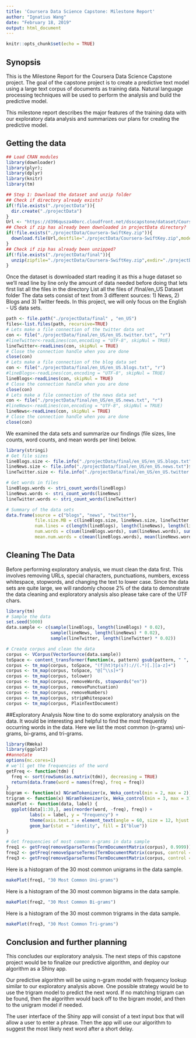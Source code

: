 ```yaml
---
title: 'Coursera Data Science Capstone: Milestone Report'
author: "Ignatius Wang"
date: "February 18, 2019"
output: html_document
---
```


```r
knitr::opts_chunk$set(echo = TRUE)
```
## Synopsis

This is the Milestone Report for the Coursera Data Science Capstone project. The goal of the capstone project is to create a predictive text model using a large text corpus of documents as training data. Natural language processing techniques will be used to perform the analysis and build the predictive model.

This milestone report describes the major features of the training data with our exploratory data analysis and summarizes our plans for creating the predictive model.

## Getting the data

```r

## Load CRAN modules 
library(downloader)
library(plyr);
library(dplyr)
library(knitr)
library(tm)

## Step 1: Download the dataset and unzip folder
## Check if directory already exists?
if(!file.exists("./projectData")){
  dir.create("./projectData")
}
Url <- "https://d396qusza40orc.cloudfront.net/dsscapstone/dataset/Coursera-SwiftKey.zip"
## Check if zip has already been downloaded in projectData directory?
if(!file.exists("./projectData/Coursera-SwiftKey.zip")){
  download.file(Url,destfile="./projectData/Coursera-SwiftKey.zip",mode = "wb")
}
## Check if zip has already been unzipped?
if(!file.exists("./projectData/final")){
  unzip(zipfile="./projectData/Coursera-SwiftKey.zip",exdir="./projectData")
}
``` 
Once the dataset is downloaded start reading it as this a huge dataset so we'll read line by line only the amount of data needed before doing that lets first list all the files in the directory
List all the files of /final/en_US Dataset folder
The data sets consist of text from 3 different sources: 1) News, 2) Blogs and 3) Twitter feeds. In this project, we will only focus on the English - US data sets.

```r
path <- file.path("./projectData/final" , "en_US")
files<-list.files(path, recursive=TRUE)
# Lets make a file connection of the twitter data set
con <- file("./projectData/final/en_US/en_US.twitter.txt", "r") 
#lineTwitter<-readLines(con,encoding = "UTF-8", skipNul = TRUE)
lineTwitter<-readLines(con, skipNul = TRUE)
# Close the connection handle when you are done
close(con)
# Lets make a file connection of the blog data set
con <- file("./projectData/final/en_US/en_US.blogs.txt", "r") 
#lineBlogs<-readLines(con,encoding = "UTF-8", skipNul = TRUE)
lineBlogs<-readLines(con, skipNul = TRUE)
# Close the connection handle when you are done
close(con)
# Lets make a file connection of the news data set
con <- file("./projectData/final/en_US/en_US.news.txt", "r") 
#lineNews<-readLines(con,encoding = "UTF-8", skipNul = TRUE)
lineNews<-readLines(con, skipNul = TRUE)
# Close the connection handle when you are done
close(con)
```
We examined the data sets and summarize our findings (file sizes, line counts, word counts, and mean words per line) below.
```r
library(stringi)
# Get file sizes
lineBlogs.size <- file.info("./projectData/final/en_US/en_US.blogs.txt")$size / 1024 ^ 2
lineNews.size <- file.info("./projectData/final/en_US/en_US.news.txt")$size / 1024 ^ 2
lineTwitter.size <- file.info("./projectData/final/en_US/en_US.twitter.txt")$size / 1024 ^ 2

# Get words in files
lineBlogs.words <- stri_count_words(lineBlogs)
lineNews.words <- stri_count_words(lineNews)
lineTwitter.words <- stri_count_words(lineTwitter)

# Summary of the data sets
data.frame(source = c("blogs", "news", "twitter"),
           file.size.MB = c(lineBlogs.size, lineNews.size, lineTwitter.size),
           num.lines = c(length(lineBlogs), length(lineNews), length(lineTwitter)),
           num.words = c(sum(lineBlogs.words), sum(lineNews.words), sum(lineTwitter.words)),
           mean.num.words = c(mean(lineBlogs.words), mean(lineNews.words), mean(lineTwitter.words)))

```
## Cleaning The Data
Before performing exploratory analysis, we must clean the data first. This involves removing URLs, special characters, punctuations, numbers, excess whitespace, stopwords, and changing the text to lower case. Since the data sets are quite large, we will randomly choose 2% of the data to demonstrate the data cleaning and exploratory analysis also please take care of the UTF chars.
```r
library(tm)
# Sample the data
set.seed(5000)
data.sample <- c(sample(lineBlogs, length(lineBlogs) * 0.02),
                 sample(lineNews, length(lineNews) * 0.02),
                 sample(lineTwitter, length(lineTwitter) * 0.02))

# Create corpus and clean the data
corpus <- VCorpus(VectorSource(data.sample))
toSpace <- content_transformer(function(x, pattern) gsub(pattern, " ", x))
corpus <- tm_map(corpus, toSpace, "(f|ht)tp(s?)://(.*)[.][a-z]+")
corpus <- tm_map(corpus, toSpace, "@[^\\s]+")
corpus <- tm_map(corpus, tolower)
corpus <- tm_map(corpus, removeWords, stopwords("en"))
corpus <- tm_map(corpus, removePunctuation)
corpus <- tm_map(corpus, removeNumbers)
corpus <- tm_map(corpus, stripWhitespace)
corpus <- tm_map(corpus, PlainTextDocument)
```

##Exploratory Analysis
Now tine to do some exploratory analysis on the data. It would be interesting and helpful to find the most frequently occurring words in the data. Here we list the most common (n-grams) uni-grams, bi-grams, and tri-grams.
```r
library(RWeka)
library(ggplot2)
##annotate
options(mc.cores=1)
# we'll get the frequencies of the word
getFreq <- function(tdm) {
  freq <- sort(rowSums(as.matrix(tdm)), decreasing = TRUE)
  return(data.frame(word = names(freq), freq = freq))
}
bigram <- function(x) NGramTokenizer(x, Weka_control(min = 2, max = 2))
trigram <- function(x) NGramTokenizer(x, Weka_control(min = 3, max = 3))
makePlot <- function(data, label) {
  ggplot(data[1:30,], aes(reorder(word, -freq), freq)) +
         labs(x = label, y = "Frequency") +
         theme(axis.text.x = element_text(angle = 60, size = 12, hjust = 1)) +
         geom_bar(stat = "identity", fill = I("blue"))
}

# Get frequencies of most common n-grams in data sample
freq1 <- getFreq(removeSparseTerms(TermDocumentMatrix(corpus), 0.9999))
freq2 <- getFreq(removeSparseTerms(TermDocumentMatrix(corpus, control = list(tokenize = bigram)), 0.9999))
freq3 <- getFreq(removeSparseTerms(TermDocumentMatrix(corpus, control = list(tokenize = trigram)), 0.9999))
```

Here is a histogram of the 30 most common unigrams in the data sample.

```r
makePlot(freq1, "30 Most Common Uni-grams")
```

Here is a histogram of the 30 most common bigrams in the data sample.

```r
makePlot(freq2, "30 Most Common Bi-grams")
```

Here is a histogram of the 30 most common trigrams in the data sample.
```r

makePlot(freq3, "30 Most Common Tri-grams")
```

## Conclusion and further planning
This concludes our exploratory analysis. The next steps of this capstone project would be to finalize our predictive algorithm, and deploy our algorithm as a Shiny app.

Our predictive algorithm will be using n-gram model with frequency lookup similar to our exploratory analysis above. One possible strategy would be to use the trigram model to predict the next word. If no matching trigram can be found, then the algorithm would back off to the bigram model, and then to the unigram model if needed.

The user interface of the Shiny app will consist of a text input box that will allow a user to enter a phrase. Then the app will use our algorithm to suggest the most likely next word after a short delay. 